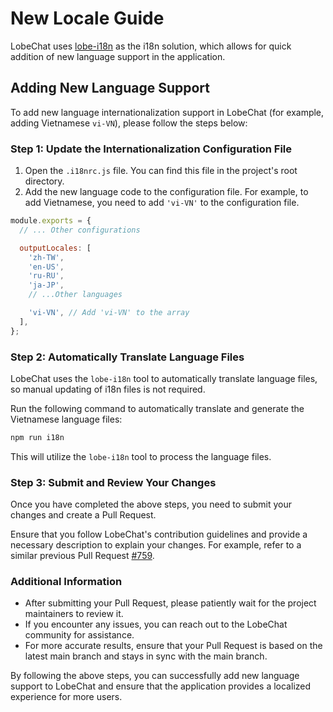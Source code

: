 # New Locale Guide

LobeChat uses [lobe-i18n](https://github.com/lobehub/lobe-cli-toolbox/tree/master/packages/lobe-i18n) as the i18n solution, which allows for quick addition of new language support in the application.

## Adding New Language Support

To add new language internationalization support in LobeChat (for example, adding Vietnamese `vi-VN`), please follow the steps below:

### Step 1: Update the Internationalization Configuration File

1. Open the `.i18nrc.js` file. You can find this file in the project's root directory.
2. Add the new language code to the configuration file. For example, to add Vietnamese, you need to add `'vi-VN'` to the configuration file.

```js
module.exports = {
  // ... Other configurations

  outputLocales: [
    'zh-TW',
    'en-US',
    'ru-RU',
    'ja-JP',
    // ...Other languages

    'vi-VN', // Add 'vi-VN' to the array
  ],
};
```

### Step 2: Automatically Translate Language Files

LobeChat uses the `lobe-i18n` tool to automatically translate language files, so manual updating of i18n files is not required.

Run the following command to automatically translate and generate the Vietnamese language files:

```bash
npm run i18n
```

This will utilize the `lobe-i18n` tool to process the language files.

### Step 3: Submit and Review Your Changes

Once you have completed the above steps, you need to submit your changes and create a Pull Request.

Ensure that you follow LobeChat's contribution guidelines and provide a necessary description to explain your changes. For example, refer to a similar previous Pull Request [#759](https://github.com/lobehub/lobe-chat/pull/759).

### Additional Information

- After submitting your Pull Request, please patiently wait for the project maintainers to review it.
- If you encounter any issues, you can reach out to the LobeChat community for assistance.
- For more accurate results, ensure that your Pull Request is based on the latest main branch and stays in sync with the main branch.

By following the above steps, you can successfully add new language support to LobeChat and ensure that the application provides a localized experience for more users.

